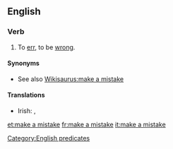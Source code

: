 ==English==

===Verb===
{{head|en|verb|head=to [[make]] a [[mistake]]}}

# To [[err]], to be [[wrong]].

====Synonyms====
* See also [[Wikisaurus:make a mistake]]

====Translations====
{{trans-top|to err}}
* Irish: {{t|ga|déan earráid|xs=Irish}}, {{t|ga|déan dearmad|xs=Irish}}
{{trans-mid}}
{{trans-bottom}}

[[Category:English predicates]]

[[et:make a mistake]]
[[fr:make a mistake]]
[[it:make a mistake]]